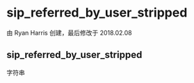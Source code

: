 # sip_referred_by_user_stripped 

由 Ryan Harris 创建，最后修改于 2018.02.08

## sip_referred_by_user_stripped

字符串